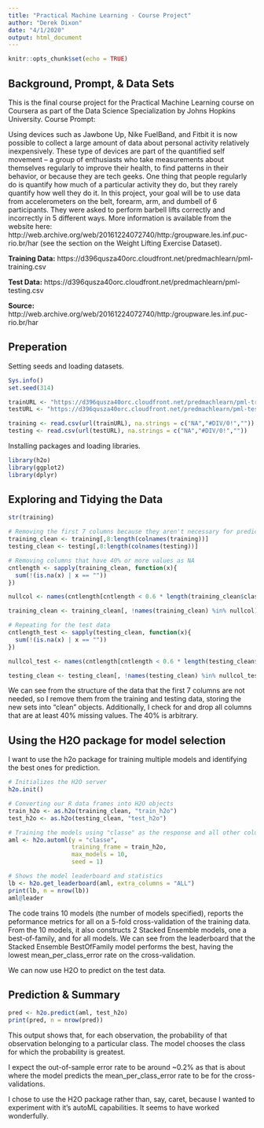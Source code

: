 ```yaml
---
title: "Practical Machine Learning - Course Project"
author: "Derek Dixon"
date: "4/1/2020"
output: html_document
---
```


```r
knitr::opts_chunk$set(echo = TRUE)
```

## Background, Prompt, & Data Sets

This is the final course project for the Practical Machine Learning course on Coursera as part of the Data Science Specialization by Johns Hopkins University. 
Course Prompt:

Using devices such as Jawbone Up, Nike FuelBand, and Fitbit it is now possible to collect a large amount of data about personal activity relatively inexpensively. These type of devices are part of the quantified self movement – a group of enthusiasts who take measurements about themselves regularly to improve their health, to find patterns in their behavior, or because they are tech geeks. One thing that people regularly do is quantify how much of a particular activity they do, but they rarely quantify how well they do it. In this project, your goal will be to use data from accelerometers on the belt, forearm, arm, and dumbell of 6 participants. They were asked to perform barbell lifts correctly and incorrectly in 5 different ways. More information is available from the website here: http://web.archive.org/web/20161224072740/http:/groupware.les.inf.puc-rio.br/har (see the section on the Weight Lifting Exercise Dataset).

**Training Data:**
https://d396qusza40orc.cloudfront.net/predmachlearn/pml-training.csv

**Test Data:**
https://d396qusza40orc.cloudfront.net/predmachlearn/pml-testing.csv

**Source:**
http://web.archive.org/web/20161224072740/http:/groupware.les.inf.puc-rio.br/har
 
## Preperation

Setting seeds and loading datasets.

```r

Sys.info()
set.seed(314)

trainURL <- "https://d396qusza40orc.cloudfront.net/predmachlearn/pml-training.csv"
testURL <- "https://d396qusza40orc.cloudfront.net/predmachlearn/pml-testing.csv"

training <- read.csv(url(trainURL), na.strings = c("NA","#DIV/0!",""))
testing <- read.csv(url(testURL), na.strings = c("NA","#DIV/0!",""))


```

Installing packages and loading libraries.

```r

library(h2o)
library(ggplot2)
library(dplyr)

```


## Exploring and Tidying the Data

```r

str(training)

# Removing the first 7 columns because they aren't necessary for prediction
training_clean <- training[,8:length(colnames(training))]
testing_clean <- testing[,8:length(colnames(testing))]

# Removing columns that have 40% or more values as NA
cntlength <- sapply(training_clean, function(x){
  sum(!(is.na(x) | x == ""))
})

nullcol <- names(cntlength[cntlength < 0.6 * length(training_clean$classe)])

training_clean <- training_clean[, !names(training_clean) %in% nullcol]

# Repeating for the test data
cntlength_test <- sapply(testing_clean, function(x){
  sum(!(is.na(x) | x == ""))
})

nullcol_test <- names(cntlength[cntlength < 0.6 * length(testing_clean$classe)])

testing_clean <- testing_clean[, !names(testing_clean) %in% nullcol_test]

```

We can see from the structure of the data that the first 7 columns are not needed, so I remove them from the training and testing data, storing the new sets into "clean" objects. Additionally, I check for and drop all columns that are at least 40% missing values. The 40% is arbitrary.

## Using the H2O package for model selection  

I want to use the h2o package for training multiple models and identifying the best ones for prediction.

```r
# Initializes the H2O server
h2o.init()

# Converting our R data frames into H2O objects
train_h2o <- as.h2o(training_clean, "train_h2o")
test_h2o <- as.h2o(testing_clean, "test_h2o")

# Training the models using "classe" as the response and all other columns as predictors
aml <- h2o.automl(y = "classe",
                  training_frame = train_h2o,
                  max_models = 10,
                  seed = 1)

```

```r

# Shows the model leaderboard and statistics
lb <- h2o.get_leaderboard(aml, extra_columns = "ALL")
print(lb, n = nrow(lb))
aml@leader

```

The code trains 10 models (the number of models specified), reports the peformance metrics for all on a 5-fold cross-validation of the training data. From the 10 models, it also constructs 2 Stacked Ensemble models, one a best-of-family, and for all models. We can see from the leaderboard that the Stacked Ensemble BestOfFamily model performs the best, having the lowest mean_per_class_error rate on the cross-validation. 

We can now use H2O to predict on the test data.

## Prediction & Summary

```r

pred <- h2o.predict(aml, test_h2o)
print(pred, n = nrow(pred))

```

This output shows that, for each observation, the probability of that observation belonging to a particular class. The model chooses the class for which the probability is greatest.

I expect the out-of-sample error rate to be around ~0.2% as that is about where the model predicts the mean_per_class_error rate to be for the cross-validations. 

I chose to use the H2O package rather than, say, caret, because I wanted to experiment with it's autoML capabilities. It seems to have worked wonderfully.